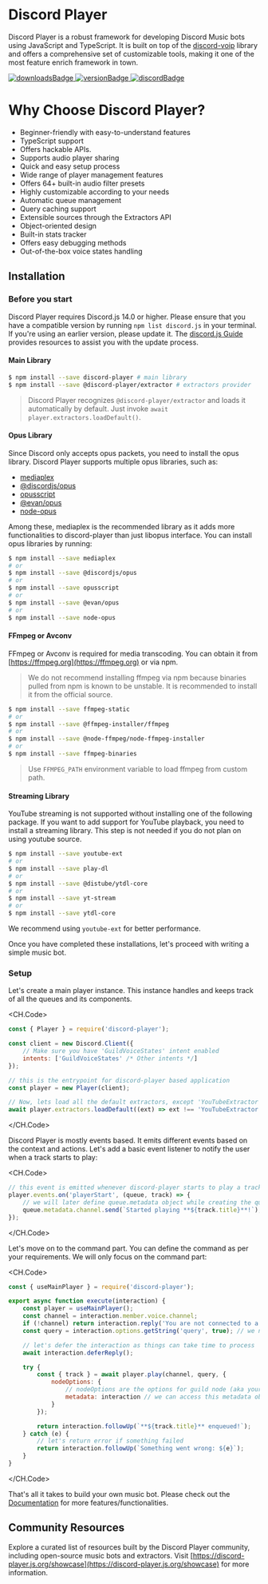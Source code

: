# Discord Player

Discord Player is a robust framework for developing Discord Music bots using JavaScript and TypeScript. It is built on top of the [discord-voip](https://npm.im/discord-voip) library and offers a comprehensive set of customizable tools, making it one of the most feature enrich framework in town.

<div class="flex flex-row gap-2 my-2">
    <a class="underline font-semibold text-teal-500 hover:text-teal-600" target="_blank" rel="noopener noreferrer" href="/guide/[topic]/[page]">
        <img src="https://img.shields.io/npm/dt/discord-player?style=for-the-badge" alt="downloadsBadge" />
    </a>
    <a class="underline font-semibold text-teal-500 hover:text-teal-600" target="_blank" rel="noopener noreferrer" href="https://npmjs.com/discord-player">
        <img src="https://img.shields.io/npm/v/discord-player?style=for-the-badge" alt="versionBadge" />
    </a>
    <a class="underline font-semibold text-teal-500 hover:text-teal-600" target="_blank" rel="noopener noreferrer" href="https://androz2091.fr/discord">
        <img src="https://img.shields.io/discord/558328638911545423?style=for-the-badge&amp;color=7289da" alt="discordBadge" />
    </a>
</div>

# Why Choose Discord Player?

-   Beginner-friendly with easy-to-understand features
-   TypeScript support
-   Offers hackable APIs.
-   Supports audio player sharing
-   Quick and easy setup process
-   Wide range of player management features
-   Offers 64+ built-in audio filter presets
-   Highly customizable according to your needs
-   Automatic queue management
-   Query caching support
-   Extensible sources through the Extractors API
-   Object-oriented design
-   Built-in stats tracker
-   Offers easy debugging methods
-   Out-of-the-box voice states handling

## Installation

### Before you start

Discord Player requires Discord.js 14.0 or higher. Please ensure that you have a compatible version by running `npm list discord.js` in your terminal. If you're using an earlier version, please update it. The [discord.js Guide](https://discordjs.guide) provides resources to assist you with the update process.

#### Main Library

```bash
$ npm install --save discord-player # main library
$ npm install --save @discord-player/extractor # extractors provider
```

> Discord Player recognizes `@discord-player/extractor` and loads it automatically by default. Just invoke `await player.extractors.loadDefault()`.

#### Opus Library

Since Discord only accepts opus packets, you need to install the opus library. Discord Player supports multiple opus libraries, such as:

-   [mediaplex](https://npmjs.com/mediaplex)
-   [@discordjs/opus](https://npmjs.com/@discordjs/opus)
-   [opusscript](https://npmjs.com/opusscript)
-   [@evan/opus](https://npmjs.com/@evan/opus)
-   [node-opus](https://npmjs.com/node-opus)

Among these, mediaplex is the recommended library as it adds more functionalities to discord-player than just libopus interface. You can install opus libraries by running:

```bash
$ npm install --save mediaplex
# or
$ npm install --save @discordjs/opus
# or
$ npm install --save opusscript
# or
$ npm install --save @evan/opus
# or
$ npm install --save node-opus
```

#### FFmpeg or Avconv

FFmpeg or Avconv is required for media transcoding. You can obtain it from [https://ffmpeg.org](https://ffmpeg.org) or via npm.

> We do not recommend installing ffmpeg via npm because binaries pulled from npm is known to be unstable. It is recommended to install it from the official source.

```bash
$ npm install --save ffmpeg-static
# or
$ npm install --save @ffmpeg-installer/ffmpeg
# or
$ npm install --save @node-ffmpeg/node-ffmpeg-installer
# or
$ npm install --save ffmpeg-binaries
```

> Use `FFMPEG_PATH` environment variable to load ffmpeg from custom path.

#### Streaming Library

YouTube streaming is not supported without installing one of the following package. If you want to add support for YouTube playback, you need to install a streaming library. This step is not needed if you do not plan on using youtube source.

```bash
$ npm install --save youtube-ext
# or
$ npm install --save play-dl
# or
$ npm install --save @distube/ytdl-core
# or
$ npm install --save yt-stream
# or
$ npm install --save ytdl-core
```

We recommend using `youtube-ext` for better performance.

Once you have completed these installations, let's proceed with writing a simple music bot.

### Setup

Let's create a main player instance. This instance handles and keeps track of all the queues and its components.

<CH.Code>

```js index.js
const { Player } = require('discord-player');

const client = new Discord.Client({
    // Make sure you have 'GuildVoiceStates' intent enabled
    intents: ['GuildVoiceStates' /* Other intents */]
});

// this is the entrypoint for discord-player based application
const player = new Player(client);

// Now, lets load all the default extractors, except 'YouTubeExtractor'. You can remove the filter if you want to load all the extractors.
await player.extractors.loadDefault((ext) => ext !== 'YouTubeExtractor');
```

</CH.Code>

Discord Player is mostly events based. It emits different events based on the context and actions. Let's add a basic event listener to notify the user when a track starts to play:

<CH.Code>

```js index.js
// this event is emitted whenever discord-player starts to play a track
player.events.on('playerStart', (queue, track) => {
    // we will later define queue.metadata object while creating the queue
    queue.metadata.channel.send(`Started playing **${track.title}**!`);
});
```

</CH.Code>

Let's move on to the command part. You can define the command as per your requirements. We will only focus on the command part:

<CH.Code>

```js play.js
const { useMainPlayer } = require('discord-player');

export async function execute(interaction) {
    const player = useMainPlayer();
    const channel = interaction.member.voice.channel;
    if (!channel) return interaction.reply('You are not connected to a voice channel!'); // make sure we have a voice channel
    const query = interaction.options.getString('query', true); // we need input/query to play

    // let's defer the interaction as things can take time to process
    await interaction.deferReply();

    try {
        const { track } = await player.play(channel, query, {
            nodeOptions: {
                // nodeOptions are the options for guild node (aka your queue in simple word)
                metadata: interaction // we can access this metadata object using queue.metadata later on
            }
        });

        return interaction.followUp(`**${track.title}** enqueued!`);
    } catch (e) {
        // let's return error if something failed
        return interaction.followUp(`Something went wrong: ${e}`);
    }
}
```

</CH.Code>

That's all it takes to build your own music bot. Please check out the [Documentation](https://discord-player.js.org) for more features/functionalities.

## Community Resources

Explore a curated list of resources built by the Discord Player community, including open-source music bots and extractors. Visit [https://discord-player.js.org/showcase](https://discord-player.js.org/showcase) for more information.

